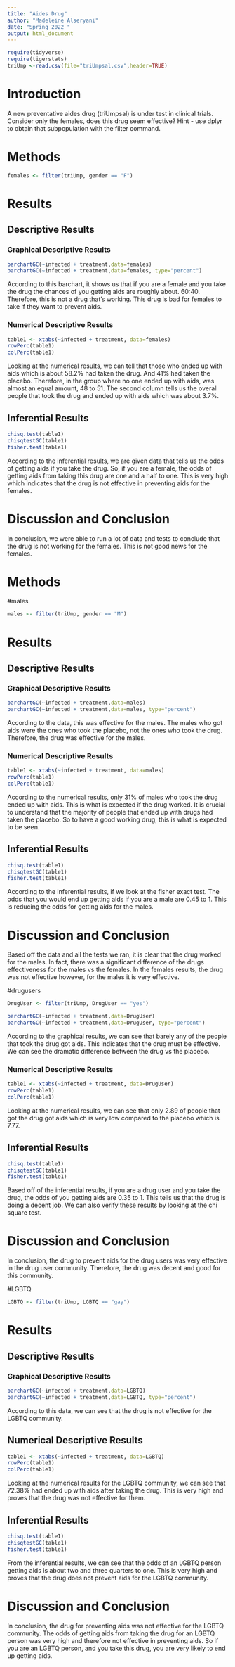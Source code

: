 ```yaml
---
title: "Aides Drug"
author: "Madeleine Alseryani"
date: "Spring 2022 "
output: html_document
---
```


```r
require(tidyverse)
require(tigerstats)
triUmp <-read.csv(file="triUmpsal.csv",header=TRUE)
```

# Introduction


A new  preventative aides drug (triUmpsal) is under test in clinical trials. Consider only the females, does this drug seem effective?  Hint - use dplyr to obtain that subpopulation with the filter command.

# Methods

```r
females <- filter(triUmp, gender == "F")
```

# Results

## Descriptive Results

### Graphical Descriptive Results

```r
barchartGC(~infected + treatment,data=females)
barchartGC(~infected + treatment,data=females, type="percent")

```

According to this barchart, it shows us that if you are a female and you take the drug the chances of you getting aids are roughly about. 60:40. Therefore, this is not a drug that's working. This drug is bad for females to take if they want to prevent aids.

### Numerical Descriptive Results

```r
table1 <- xtabs(~infected + treatment, data=females)
rowPerc(table1)
colPerc(table1)
```

Looking at the numerical results, we can tell that those who ended up with aids which is about 58.2% had taken the drug. And 41% had taken the placebo. Therefore, in the group where no one ended up with aids, was almost an equal amount, 48 to 51. The second column tells us the overall people that took the drug and ended up with aids which was about 3.7%.

## Inferential Results

```r
chisq.test(table1)
chisqtestGC(table1)
fisher.test(table1)
```

According to the inferential results, we are given data that tells us the odds of getting aids if you take the drug. So, if you are a female, the odds of getting aids from taking this drug are one and a half to one. This is very high which indicates that the drug is not effective in preventing aids for the females.

# Discussion and Conclusion

In conclusion, we were able to run a lot of data and tests to conclude that the drug is not working for the females. This is not good news for the females. 

# Methods

#males
```r
males <- filter(triUmp, gender == "M")
```

# Results

## Descriptive Results

### Graphical Descriptive Results

```r
barchartGC(~infected + treatment,data=males)
barchartGC(~infected + treatment,data=males, type="percent")

```

According to the data, this was effective for the males. The males who got aids were the ones who took the placebo, not the ones who took the drug. Therefore, the drug was effective for the males. 

### Numerical Descriptive Results

```r
table1 <- xtabs(~infected + treatment, data=males)
rowPerc(table1)
colPerc(table1)
```

According to the numerical results, only 31% of males who took the drug ended up with aids. This is what is expected if the drug worked. It is crucial to understand that the majority of people that ended up with drugs had taken the placebo. So to have a good working drug, this is what is expected to be seen.

## Inferential Results

```r
chisq.test(table1)
chisqtestGC(table1)
fisher.test(table1)
```

According to the inferential results, if we  look at the fisher exact test. The odds that you would end up getting aids if you are a male are 0.45 to 1. This is reducing the odds for getting aids for the males. 

# Discussion and Conclusion

Based off the data and all the tests we ran, it is clear that the drug worked for the males. In fact, there was a significant difference of the drugs effectiveness for the males vs the females. In the females results, the drug was not effective however, for the males it is very effective. 

#drugusers

```r
DrugUser <- filter(triUmp, DrugUser == "yes")
```

```r
barchartGC(~infected + treatment,data=DrugUser)
barchartGC(~infected + treatment,data=DrugUser, type="percent")

```

According to the graphical results, we can see that barely any of the people that took the drug got aids. This indicates that the drug must be effective. We can see the dramatic difference between the drug vs the placebo. 

### Numerical Descriptive Results

```r
table1 <- xtabs(~infected + treatment, data=DrugUser)
rowPerc(table1)
colPerc(table1)
```

Looking at the numerical results, we can see that only 2.89 of people that got the drug got aids which is very low compared to the placebo which is 7.77. 

## Inferential Results

```r
chisq.test(table1)
chisqtestGC(table1)
fisher.test(table1)
```

Based off of the inferential results, if you are a drug user and you take the drug, the odds of you getting aids are 0.35 to 1. This tells us that the drug is doing a decent job. We can also verify these results by looking at the chi square test. 

# Discussion and Conclusion

In conclusion, the drug to prevent aids for the drug users was very effective in the drug user community. Therefore, the drug was decent and good for this community. 

#LGBTQ

```r
LGBTQ <- filter(triUmp, LGBTQ == "gay")
```

# Results

## Descriptive Results

### Graphical Descriptive Results

```r
barchartGC(~infected + treatment,data=LGBTQ)
barchartGC(~infected + treatment,data=LGBTQ, type="percent")
```

According to this data, we can see that the drug is not effective for the LGBTQ community. 

## Numerical Descriptive Results

```r
table1 <- xtabs(~infected + treatment, data=LGBTQ)
rowPerc(table1)
colPerc(table1)
```

Looking at the numerical results for the LGBTQ community, we can see that 72.38% had ended up with aids after taking the drug. This is very high and proves that the drug was not effective for them.

## Inferential Results

```r
chisq.test(table1)
chisqtestGC(table1)
fisher.test(table1)
```

From the inferential results, we can see that the odds of an LGBTQ person getting aids is about two and three quarters to one. This is very high and proves that the drug does not prevent aids for the LGBTQ community. 

# Discussion and Conclusion

In conclusion, the drug for preventing aids was not effective for the LGBTQ community. The odds of getting aids from taking the drug for an LGBTQ person was very high and therefore not effective in preventing aids. So if you are an LGBTQ person, and you take this drug, you are very likely to end up getting aids. 


